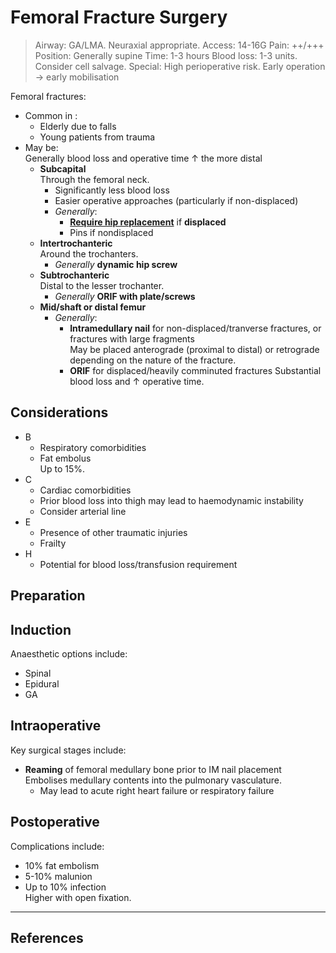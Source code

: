 # Femoral Fracture Surgery

>Airway: GA/LMA. Neuraxial appropriate.
>Access: 14-16G
>Pain: ++/+++
>Position: Generally supine
>Time: 1-3 hours
>Blood loss: 1-3 units. Consider cell salvage.
>Special: High perioperative risk. Early operation → early mobilisation

Femoral fractures:

* Common in :
	* Elderly due to falls
	* Young patients from trauma
* May be:\
Generally blood loss and operative time ↑ the more distal 
	* **Subcapital**\
	Through the femoral neck.
		* Significantly less blood loss
		* Easier operative approaches (particularly if non-displaced)
		* *Generally*:
			* **[Require hip replacement](/anaesthesia/ortho/thr.md)** if **displaced**
			* Pins if nondisplaced
	* **Intertrochanteric**\
	Around the trochanters.
		* *Generally* **dynamic hip screw**
	* **Subtrochanteric**\
	Distal to the lesser trochanter.
		* *Generally* **ORIF with plate/screws**
	* **Mid/shaft or distal femur**
		* *Generally*:
			* **Intramedullary nail** for non-displaced/tranverse fractures, or fractures with large fragments\
			May be placed anterograde (proximal to distal) or retrograde depending on the nature of the fracture.
			* **ORIF** for displaced/heavily comminuted fractures
			Substantial blood loss and ↑ operative time.

## Considerations

* B
	* Respiratory comorbidities
	* Fat embolus\
	Up to 15%.
* C
	* Cardiac comorbidities
	* Prior blood loss into thigh may lead to haemodynamic instability
	* Consider arterial line
* E
	* Presence of other traumatic injuries
	* Frailty
* H
	* Potential for blood loss/transfusion requirement

## Preparation

## Induction

Anaesthetic options include:

* Spinal
* Epidural
* GA

## Intraoperative

Key surgical stages include:

* **Reaming** of femoral medullary bone prior to IM nail placement\
Embolises medullary contents into the pulmonary vasculature.
	* May lead to acute right heart failure or respiratory failure


## Postoperative

Complications include:

* 10% fat embolism
* 5-10% malunion
* Up to 10% infection\
Higher with open fixation.

---

## References

